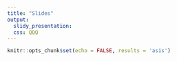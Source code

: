 ```yaml
---
title: "Slides"
output:
  slidy_presentation:
  css: QQQ
---
```

  
  ```r
knitr::opts_chunk$set(echo = FALSE, results = 'asis')
```

